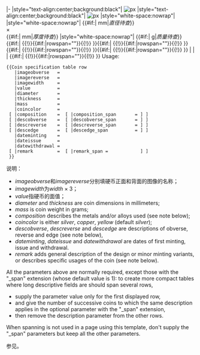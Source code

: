 <includeonly>|-{{Coin-{{{coincolor|silver}}}-color}}
|style="text-align:center;background:black"| [[File:{{{imageobverse}}}|{{{imagewidth}}}px]]
|style="text-align:center;background:black"| [[File:{{{imagereverse}}}|{{{imagewidth}}}px]]
|style="white-space:nowrap"| {{{value}}}
|style="white-space:nowrap"| {{#if:{{{diameter|}}}|{{{diameter|}}}&nbsp;mm|''直径待查''}}<br /> ×<br />{{#if:{{{thickness|}}}|{{{thickness|}}}&nbsp;mm|''厚度待查''}}
|style="white-space:nowrap"| {{#if:{{{mass|}}}|{{{mass|}}}&nbsp;g|''质量待查''}}{{#if:{{{composition|}}}|<nowiki/>
{{!}}{{#if:{{{composition_span|}}}|rowspan="{{{composition_span|1}}}"}}{{!}} {{{composition|}}}
}}{{#if:{{{descobverse|}}}|<nowiki/>
{{!}}{{#if:{{{descobverse_span|}}}|rowspan="{{{descobverse_span|1}}}"}}{{!}} {{{descobverse|}}}
}}{{#if:{{{descreverse|}}}|<nowiki/>
{{!}}{{#if:{{{descreverse_span|}}}|rowspan="{{{descreverse_span|1}}}"}}{{!}} {{{descreverse|}}}
}}{{#if:{{{descedge|}}}|<nowiki/>
{{!}}{{#if:{{{descedge_span|}}}|rowspan="{{{descedge_span|1}}}"}}{{!}} {{{descedge|}}}
}}
| {{{dateminting|}}}
| {{{dateissue|}}}
| {{{datewithdrawal|}}}{{#if:{{{remark|}}}|<nowiki/>
{{!}}{{#if:{{{remark_span|}}}|rowspan="{{{remark_span|1}}}"}}{{!}} {{{remark|}}}
}}</includeonly><noinclude>
Usage:
 <nowiki>{{Coin specification table row
   |imageobverse   =
   |imagereverse   =
   |imagewidth     =
   |value          =
   |diameter       =
   |thickness      =
   |mass           =
   |coincolor      =
 [ |composition    =  [ |composition_span       = ] ]
 [ |descobverse    =  [ |descobverse_span       = ] ]
 [ |descreverse    =  [ |descreverse_span       = ] ]
 [ |descedge       =  [ |descedge_span          = ] ]
   |dateminting    =
   |dateissue      =
   |datewithdrawal =
 [ |remark         =  [ |remark_span =            ] ]
 }}</nowiki>

说明：
* ''imageobverse''和''imagereverse''分别填硬币正面和背面的图像的名称；
* ''imagewidth''为''width'' × 3；
* ''value''指硬币的面值；
* ''diameter'' and ''thickness'' are coin dimensions in millimeters;
* ''mass'' is coin weight in grams;
* ''composition'' describes the metals and/or alloys used (see note below);
* ''coincolor'' is either ''silver'', ''copper'', ''yellow'' (default ''silver'');
* ''descobverse'', ''descreverse'' and ''descedge'' are descriptions of obverse, reverse and edge (see note below),
* ''dateminting'', ''dateissue'' and ''datewithdrawal'' are dates of first minting, issue and withdrawal.
* ''remark'' adds general description of the design or minor minting variants, or describes specific usages of the coin (see note below).

All the parameters above are normally required, except those with the "_span" extension (whose default value is 1): to create more compact tables where long descriptive fields are should span several rows,
* supply the parameter value only for the first displayed row,
* and give the number of successive coins to which the same description applies in the optional parameter with the "_span" extension,
* then remove the description parameter from the other rows.
When spanning is not used in a page using this template, don't supply the "_span" parameters but keep all the other parameters.

参见{{le|Wikipedia:钱币学专题/条目指引/货币条目|Wikipedia:WikiProject Numismatics/Style/Currency_article#Specification_table|硬币参数表}}。
</noinclude>